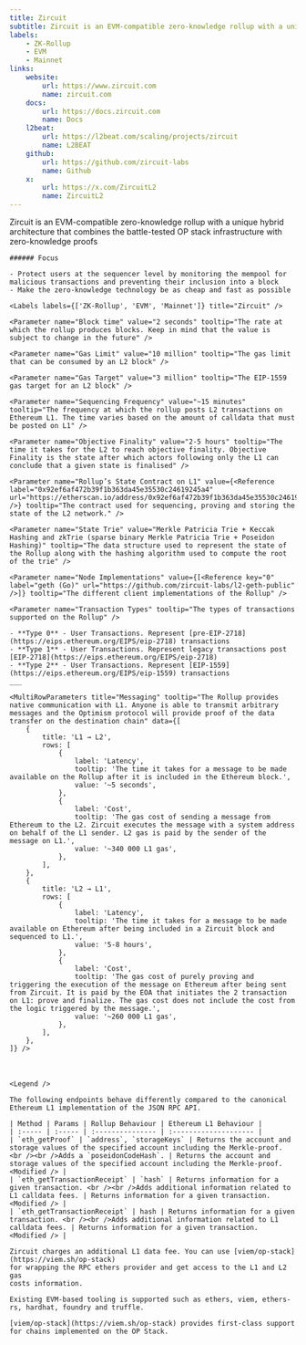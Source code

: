 ```yaml
---
title: Zircuit
subtitle: Zircuit is an EVM-compatible zero-knowledge rollup with a unique hybrid architecture that combines the battle-tested OP stack infrastructure with zero-knowledge proofs
labels:
    - ZK-Rollup
    - EVM
    - Mainnet
links:
    website:
        url: https://www.zircuit.com
        name: zircuit.com
    docs:
        url: https://docs.zircuit.com
        name: Docs
    l2beat:
        url: https://l2beat.com/scaling/projects/zircuit
        name: L2BEAT
    github:
        url: https://github.com/zircuit-labs
        name: Github
    x:
        url: https://x.com/ZircuitL2
        name: ZircuitL2
---
```


<Section title="Overview">
   Zircuit is an EVM-compatible zero-knowledge rollup with a unique hybrid architecture that combines the battle-tested OP stack infrastructure with zero-knowledge proofs

    ###### Focus

    - Protect users at the sequencer level by monitoring the mempool for malicious transactions and preventing their inclusion into a block
    - Make the zero-knowledge technology be as cheap and fast as possible 

    <Labels labels={['ZK-Rollup', 'EVM', 'Mainnet']} title="Zircuit" />

</Section>

<Section title="General">

    <Parameter name="Block time" value="2 seconds" tooltip="The rate at which the rollup produces blocks. Keep in mind that the value is subject to change in the future" />

    <Parameter name="Gas Limit" value="10 million" tooltip="The gas limit that can be consumed by an L2 block" />

    <Parameter name="Gas Target" value="3 million" tooltip="The EIP-1559 gas target for an L2 block" />

    <Parameter name="Sequencing Frequency" value="~15 minutes" tooltip="The frequency at which the rollup posts L2 transactions on Ethereum L1. The time varies based on the amount of calldata that must be posted on L1" />

    <Parameter name="Objective Finality" value="2-5 hours" tooltip="The time it takes for the L2 to reach objective finality. Objective Finality is the state after which actors following only the L1 can conclude that a given state is finalised" />

    <Parameter name="Rollup’s State Contract on L1" value={<Reference label="0x92ef6af472b39f1b363da45e35530c24619245a4" url="https://etherscan.io/address/0x92ef6af472b39f1b363da45e35530c24619245a4" />} tooltip="The contract used for sequencing, proving and storing the state of the L2 network." />

    <Parameter name="State Trie" value="Merkle Patricia Trie + Keccak Hashing and zkTrie (sparse binary Merkle Patricia Trie + Poseidon Hashing)" tooltip="The data structure used to represent the state of the Rollup along with the hashing algorithm used to compute the root of the trie" />

    <Parameter name="Node Implementations" value={[<Reference key="0" label="geth (Go)" url="https://github.com/zircuit-labs/l2-geth-public" />]} tooltip="The different client implementations of the Rollup" />

    <Parameter name="Transaction Types" tooltip="The types of transactions supported on the Rollup" />

    - **Type 0** - User Transactions. Represent [pre-EIP-2718](https://eips.ethereum.org/EIPS/eip-2718) transactions
    - **Type 1** - User Transactions. Represent legacy transactions post [EIP-2718](https://eips.ethereum.org/EIPS/eip-2718)
    - **Type 2** - User Transactions. Represent [EIP-1559](https://eips.ethereum.org/EIPS/eip-1559) transactions
    ___

    <MultiRowParameters title="Messaging" tooltip="The Rollup provides native communication with L1. Anyone is able to transmit arbitrary messages and the Optimism protocol will provide proof of the data transfer on the destination chain" data={[
        {
            title: 'L1 → L2',
            rows: [
                {
                    label: 'Latency',
                    tooltip: 'The time it takes for a message to be made available on the Rollup after it is included in the Ethereum block.',
                    value: '~5 seconds',
                },
                {
                    label: 'Cost',
                    tooltip: 'The gas cost of sending a message from Ethereum to the L2. Zircuit executes the message with a system address on behalf of the L1 sender. L2 gas is paid by the sender of the message on L1.',
                    value: '~340 000 L1 gas',
                },
            ],
        },
        {
            title: 'L2 → L1',
            rows: [
                {
                    label: 'Latency',
                    tooltip: 'The time it takes for a message to be made available on Ethereum after being included in a Zircuit block and sequenced to L1.',
                    value: '5-8 hours',
                },
                {
                    label: 'Cost',
                    tooltip: 'The gas cost of purely proving and triggering the execution of the message on Ethereum after being sent from Zircuit. It is paid by the EOA that initiates the 2 transaction on L1: prove and finalize. The gas cost does not include the cost from the logic triggered by the message.',
                    value: '~260 000 L1 gas',
                },
            ],
        },
    ]} />

</Section>

<Section title="OPCODEs">
    <Table data={opcodes} type="opcodes" />
</Section>

<Section title="Precompiled Contracts">
    <Table data={precompiles} type="precompiles" />
</Section>

<Section title="System Contracts">
    <Table data={system_contracts} type="system_contracts" />
</Section>

<Section title="RPC-API">

    <Legend />

    The following endpoints behave differently compared to the canonical Ethereum L1 implementation of the JSON RPC API.

    | Method | Params | Rollup Behaviour | Ethereum L1 Behaviour |
    | :----- | :----- | :--------------- | :-------------------- |
    | `eth_getProof` | `address`, `storageKeys` | Returns the account and storage values of the specified account including the Merkle-proof. <br /><br />Adds а `poseidonCodeHash`. | Returns the account and storage values of the specified account including the Merkle-proof. <Modified /> |
    | `eth_getTransactionReceipt` | `hash` | Returns information for a given transaction. <br /><br />Adds additional information related to L1 calldata fees. | Returns information for a given transaction. <Modified /> |
    | `eth_getTransactionReceipt` | hash | Returns information for a given transaction. <br /><br />Adds additional information related to L1 calldata fees. | Returns information for a given transaction. <Modified /> |

</Section>

<Section title="Transaction Fees">

    Zircuit charges an additional L1 data fee. You can use [viem/op-stack](https://viem.sh/op-stack)
    for wrapping the RPC ethers provider and get access to the L1 and L2 gas
    costs information.

</Section>

<Section title="Tools">

    Existing EVM-based tooling is supported such as ethers, viem, ethers-rs, hardhat, foundry and truffle.

    [viem/op-stack](https://viem.sh/op-stack) provides first-class support for chains implemented on the OP Stack.

</Section>
